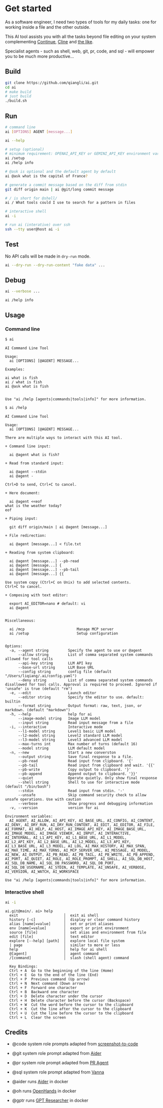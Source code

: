 # Get started

As a software engineer, I need two types of tools for my daily tasks: one for working inside a file and the other outside.

This AI tool assists you with all the tasks beyond file editing on your system complementing [Continue](https://github.com/openaide/awesome/tree/main/docker/continue), [Cline](https://github.com/openaide/awesome/tree/main/docker/continue) and [the like](https://github.com/openaide/awesome).

Specialist agents - such as shell, web, git, pr, code, and sql - will empower you to be much more productive...

## Build

```bash
git clone https://github.com/qiangli/ai.git
cd ai
# make build
# just build
./build.sh
```

## Run

```bash
# command line
ai [OPTIONS] AGENT [message...]

ai --help

# setup (optional)
# minimum requirement: OPENAI_API_KEY or GEMINI_API_KEY environment variable is set
ai /setup
ai /help info

# @ask is optional and the default agent by default
ai @ask what is the capital of France?

# generate a commit message based on the diff from stdin
git diff origin main | ai @git/long commit message

# / is short for @shell/
ai / What tools could I use to search for a pattern in files

# interactive shell
ai -i

# run ai (interative) over ssh
ssh --tty user@host ai -i
```

## Test

No API calls will be made in `dry-run` mode.

```bash
ai --dry-run --dry-run-content "fake data" ...
```

## Debug

```bash
ai --verbose ...

ai /help info
```

## Usage

### Command line

```bash
$ ai
```

```text
AI Command Line Tool

Usage:
  ai [OPTIONS] [@AGENT] MESSAGE...

Examples:

ai what is fish
ai / what is fish
ai @ask what is fish


Use "ai /help [agents|commands|tools|info]" for more information.
```

```bash
$ ai /help
```

```text
AI Command Line Tool

Usage:
  ai [OPTIONS] [@AGENT] MESSAGE...

There are multiple ways to interact with this AI tool.

+ Command line input:

  ai @agent what is fish?

+ Read from standard input:

  ai @agent --stdin
  ai @agent -

Ctrl+D to send, Ctrl+C to cancel.

+ Here document:

  ai @agent <<eof
what is the weather today?
eof

+ Piping input:

  git diff origin/main | ai @agent [message...]

+ File redirection:

  ai @agent [message...] < file.txt

+ Reading from system clipboard:

  ai @agent [message...] --pb-read
  ai @agent [message...] {
  ai @agent [message...] --pb-tail
  ai @agent [message...] {{

Use system copy (Ctrl+C on Unix) to add selected contents.
Ctrl+C to cancel.

+ Composing with text editor:

  export AI_EDITOR=nano # default: vi
  ai @agent


Miscellaneous:

  ai /mcp                        Manage MCP server
  ai /setup                      Setup configuration


Options:
  -a, --agent string         Specify the agent to use or @agent
      --allow string         List of comma separated system commands allowed for tool calls
      --api-key string       LLM API key
      --base-url string      LLM Base URL
      --config string        config file (default "/Users/liqiang/.ai/config.yaml")
      --deny string          List of comma separated system commands disallowed for tool calls. Approval is required to proceed. Ignored if 'unsafe' is true (default "rm")
  -e, --edit                 Launch editor
      --editor string        Specify the editor to use. default: builtin
      --format string        Output format: raw, text, json, or markdown. (default "markdown")
  -h, --help                 help for ai
      --image-model string   Image LLM model
      --input string         Read input message from a file
  -i, --interactive          Interactive mode
      --l1-model string      Level1 basic LLM model
      --l2-model string      Level2 standard LLM model
      --l3-model string      Level3 advanced LLM model
      --max-turns int        Max number of turns (default 16)
      --model string         LLM default model
  -n, --new                  Start a new converston
      --output string        Save final response to a file.
      --pb-read              Read input from clipboard. '{'
      --pb-tail              Read input from clipboard and wait. '{{'
      --pb-write             Copy output to clipboard. '}'
      --pb-append            Append output to clipboard. '}}'
      --quiet                Operate quietly. Only show final response
      --shell string         Shell to use for interactive mode (default "/bin/bash")
      --stdin                Read input from stdin. '-'
      --unsafe               Skip command security check to allow unsafe operations. Use with caution
      --verbose              Show progress and debugging information
  -v, --version              version for ai

Environment variables:
  AI_AGENT, AI_ALLOW, AI_API_KEY, AI_BASE_URL, AI_CONFIG, AI_CONTENT, AI_DENY, AI_DRY_RUN, AI_DRY_RUN_CONTENT, AI_EDIT, AI_EDITOR, AI_FILE, AI_FORMAT, AI_HELP, AI_HOST, AI_IMAGE_API_KEY, AI_IMAGE_BASE_URL, AI_IMAGE_MODEL, AI_IMAGE_VIEWER, AI_INPUT, AI_INTERACTIVE, AI_INTERNAL, AI_L1_API_KEY, AI_L1_BASE_URL, AI_L1_MODEL, AI_L2_API_KEY, AI_L2_BASE_URL, AI_L2_MODEL, AI_L3_API_KEY, AI_L3_BASE_URL, AI_L3_MODEL, AI_LOG, AI_MAX_HISTORY, AI_MAX_SPAN, AI_MAX_TIME, AI_MAX_TURNS, AI_MCP_SERVER_URL, AI_MESSAGE, AI_MODEL, AI_NEW, AI_OUTPUT, AI_PB_READ, AI_PB_TAIL, AI_PB_WRITE, AI_PB_APPEND, AI_PORT, AI_QUIET, AI_ROLE, AI_ROLE_PROMPT, AI_SHELL, AI_SQL_DB_HOST, AI_SQL_DB_NAME, AI_SQL_DB_PASSWORD, AI_SQL_DB_PORT, AI_SQL_DB_USERNAME, AI_STDIN, AI_TEMPLATE, AI_UNSAFE, AI_VERBOSE, AI_VERSION, AI_WATCH, AI_WORKSPACE

Use "ai /help [agents|commands|tools|info]" for more information.
```

### Interactive shell

```bash
ai -i
```

```
ai.git@main/. ai> help
  exit                     │  exit ai shell
  history [-c]             │  display or clear command history
  alias [name[=value]      │  set or print aliases
  env [name[=value]        │  export or print environment
  source [file]            │  set alias and environment from file
  edit [file]              │  text editor
  explore [--help] [path]  │  explore local file system
  | page                   │  similar to more or less
  help                     │  help for ai shell
  @[agent]                 │  agent command
  /[command]               │  slash (shell agent) command

  Key Bindings:
  Ctrl + A	Go to the beginning of the line (Home)
  Ctrl + E	Go to the end of the line (End)
  Ctrl + P	Previous command (Up arrow)
  Ctrl + N	Next command (Down arrow)
  Ctrl + F	Forward one character
  Ctrl + B	Backward one character
  Ctrl + D	Delete character under the cursor
  Ctrl + H	Delete character before the cursor (Backspace)
  Ctrl + W	Cut the word before the cursor to the clipboard
  Ctrl + K	Cut the line after the cursor to the clipboard
  Ctrl + U	Cut the line before the cursor to the clipboard
  Ctrl + L	Clear the screen

```

## Credits

+ @code system role prompts adapted from [screenshot-to-code](https://github.com/abi/screenshot-to-code)
+ @git system role prompt adapted from [Aider](https://github.com/Aider-AI/aider.git)
+ @pr  system role prompt adapted from [PR Agent](https://github.com/qodo-ai/pr-agent.git)
+ @sql system role prompt adapted from [Vanna](https://github.com/vanna-ai/vanna.git)

+ @aider runs [Aider](https://github.com/Aider-AI/aider.git) in docker
+ @oh runs [OpenHands](https://github.com/All-Hands-AI/OpenHands.git) in docker
+ @gptr runs [GPT Researcher](https://github.com/assafelovic/gpt-researcher.git) in docker

